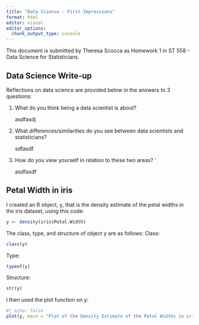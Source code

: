 ```yaml
---
title: "Data Science - First Impressions"
format: html
editor: visual
editor_options: 
  chunk_output_type: console
---
```


This document is submitted by Theresa Scocca as Homework 1 in ST 558 - Data Science for Statisticians.

## Data Science Write-up

Reflections on data science are provided below in the answers to 3 questions:

1.  What do you think being a data scientist is about?

    asdfasdj

2.  What differences/similarities do you see between data scientists and statisticians?

    sdfasdf

3.  How do you view yourself in relation to these two areas? '

    asdfasdf

## Petal Width in iris

I created an R object, y, that is the density estimate of the petal widths in the iris dataset, using this code:

```r
y <- density(iris$Petal.Width)
```

The class, type, and structure of object y are as follows: Class:

```r
class(y)
```

Type:

```r
typeof(y)
```

Structure:

```r
str(y)
```

I then used the plot function on y:

```r
#| echo: false
plot(y, main = "Plot of the Density Estimate of the Petal Widths in iris")
```
